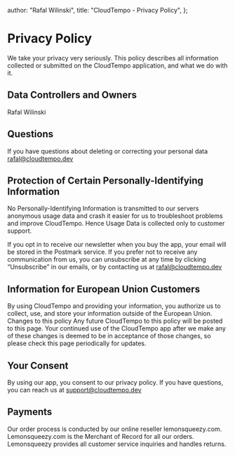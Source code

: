 
  author: "Rafal Wilinski",
  title: "CloudTempo - Privacy Policy",
};

# Privacy Policy

We take your privacy very seriously. This policy describes all information collected or submitted on the CloudTempo application, and what we do with it.

## Data Controllers and Owners

Rafal Wilinski

## Questions

If you have questions about deleting or correcting your personal data rafal@cloudtempo.dev

## Protection of Certain Personally-Identifying Information

No Personally-Identifying Information is transmitted to our servers anonymous usage data and crash it easier for us to troubleshoot problems and improve CloudTempo. Hence Usage Data is collected only to customer support.

If you opt in to receive our newsletter when you buy the app, your email will be stored in the Postmark service. If you prefer not to receive any communication from us, you can unsubscribe at any time by clicking “Unsubscribe” in our emails, or by contacting us at rafal@cloudtempo.dev

## Information for European Union Customers

By using CloudTempo and providing your information, you authorize us to collect, use, and store your information outside of the European Union. Changes to this policy Any future CloudTempo to this policy will be posted to this page. Your continued use of the CloudTempo app after we make any of these changes is deemed to be in acceptance of those changes, so please check this page periodically for updates.

## Your Consent

By using our app, you consent to our privacy policy. If you have questions, you can reach us at support@cloudtempo.dev

## Payments

Our order process is conducted by our online reseller lemonsqueezy.com. Lemonsqueezy.com is the Merchant of Record for all our orders. Lemonsqueezy provides all customer service inquiries and handles returns.

